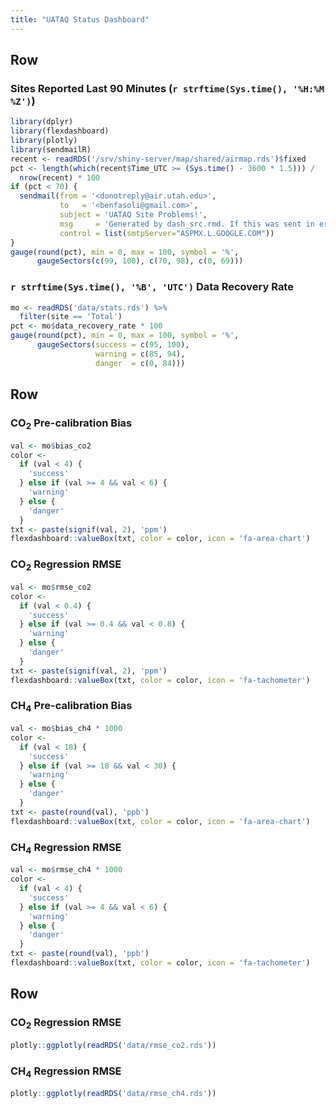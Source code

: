 ```yaml
---
title: "UATAQ Status Dashboard"
---
```

<!-- Ben Fasoli -->

Row
--------------------------------------------------------------------------------

### Sites Reported Last 90 Minutes (`r strftime(Sys.time(), '%H:%M %Z')`)
```r
library(dplyr)
library(flexdashboard)
library(plotly)
library(sendmailR)
recent <- readRDS('/srv/shiny-server/map/shared/airmap.rds')$fixed
pct <- length(which(recent$Time_UTC >= (Sys.time() - 3600 * 1.5))) /
  nrow(recent) * 100
if (pct < 70) {
  sendmail(from = '<donotreply@air.utah.edu>',
           to   = '<benfasoli@gmail.com>', 
           subject = 'UATAQ Site Problems!',
           msg     = 'Generated by dash_src.rmd. If this was sent in error, contact benfasoli@gmail.com',
           control = list(smtpServer="ASPMX.L.GOOGLE.COM"))
}
gauge(round(pct), min = 0, max = 100, symbol = '%',
      gaugeSectors(c(99, 100), c(70, 98), c(0, 69)))
```

### `r strftime(Sys.time(), '%B', 'UTC')` Data Recovery Rate
```r
mo <- readRDS('data/stats.rds') %>%
  filter(site == 'Total')
pct <- mo$data_recovery_rate * 100
gauge(round(pct), min = 0, max = 100, symbol = '%',
      gaugeSectors(success = c(95, 100),
                   warning = c(85, 94),
                   danger  = c(0, 84)))
```

Row
--------------------------------------------------------------------------------

### CO$_2$ Pre-calibration Bias
```r
val <- mo$bias_co2
color <-
  if (val < 4) {
    'success'
  } else if (val >= 4 && val < 6) {
    'warning'
  } else {
    'danger'
  }
txt <- paste(signif(val, 2), 'ppm')
flexdashboard::valueBox(txt, color = color, icon = 'fa-area-chart')
```

### CO$_2$ Regression RMSE
```r
val <- mo$rmse_co2
color <-
  if (val < 0.4) {
    'success'
  } else if (val >= 0.4 && val < 0.8) {
    'warning'
  } else {
    'danger'
  }
txt <- paste(signif(val, 2), 'ppm')
flexdashboard::valueBox(txt, color = color, icon = 'fa-tachometer')
```

### CH$_4$ Pre-calibration Bias
```r
val <- mo$bias_ch4 * 1000
color <-
  if (val < 18) {
    'success'
  } else if (val >= 18 && val < 30) {
    'warning'
  } else {
    'danger'
  }
txt <- paste(round(val), 'ppb')
flexdashboard::valueBox(txt, color = color, icon = 'fa-area-chart')
```

### CH$_4$ Regression RMSE
```r
val <- mo$rmse_ch4 * 1000
color <-
  if (val < 4) {
    'success'
  } else if (val >= 4 && val < 6) {
    'warning'
  } else {
    'danger'
  }
txt <- paste(round(val), 'ppb')
flexdashboard::valueBox(txt, color = color, icon = 'fa-tachometer')
```

Row
--------------------------------------------------------------------------------

### CO$_2$ Regression RMSE
```r
plotly::ggplotly(readRDS('data/rmse_co2.rds'))
```

### CH$_4$ Regression RMSE
```r
plotly::ggplotly(readRDS('data/rmse_ch4.rds'))
```

